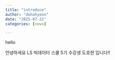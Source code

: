 ```yaml
---
title: "introduce"
author: "dohohyeon"
date: "2025-07-22"
categories: [news]

---
```

hello

안녕하세요
LS 빅데이터 스쿨 5기 수강생
도호현
입니다!!